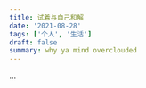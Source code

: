 ```yaml
---
title: 试着与自己和解
date: '2021-08-28'
tags: ['个人', '生活']
draft: false
summary: why ya mind overclouded
---
```


<MusicCard 
  songUrl='https://image-1259477787.cos.ap-shanghai.myqcloud.com/music/overthink.mp3'
  imgUrl='/blog/img20210828160138.png' 
  name='OverThink' 
  artist='饭卡' 
  album='时光代理人 动画原声带'
  autoPlay={true}
/>

...